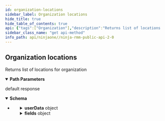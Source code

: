 ```yaml
---
id: organization-locations
sidebar_label: Organization locations
hide_title: true
hide_table_of_contents: true
api: {"tags":["Organization"],"description":"Returns list of locations for organization","operationId":"getOrganizationLocations","parameters":[{"name":"id","in":"path","description":"Organization identifier","required":true,"schema":{"type":"integer","format":"int32"}}],"responses":{"default":{"description":"default response","content":{"application/json":{"schema":{"type":"array","items":{"type":"object","properties":{"name":{"type":"string","description":"Location name"},"address":{"type":"string","description":"Address"},"description":{"type":"string","description":"Description"},"userData":{"type":"object","additionalProperties":true,"description":"Custom attributes"},"tags":{"type":"array","description":"Tags","items":{"type":"string","description":"Tags"}},"fields":{"type":"object","additionalProperties":{"type":"object","description":"Custom Fields"},"description":"Custom Fields"},"id":{"type":"integer","description":"Location identifier","format":"int32"}},"description":"Location"}}}}}},"method":"get","path":"/api/v2/organization/{id}/locations","servers":[{"url":"https://eu.ninjarmm.com","description":"EU instance"},{"url":"https://app.ninjarmm.com","description":"US instance"},{"url":"https://oc.ninjarmm.com","description":"Oceania instance"}],"security":[{"oauth2":["monitoring","Management","control"]},{"sessionKey":["monitoring","Management","control"]},{"bearer":["monitoring","Management","control"]}],"securitySchemes":{"oauth2":{"type":"oauth2","flows":{"authorizationCode":{"authorizationUrl":"/ws/oauth/authorize","tokenUrl":"/ws/oauth/token","scopes":{"monitoring":"Monitoring APIs","Management":"Management APIs"}},"clientCredentials":{"tokenUrl":"/ws/oauth/token","scopes":{"monitoring":"Monitoring APIs","Management":"Management APIs"}}}},"sessionKey":{"type":"apiKey","name":"sessionKey","in":"cookie"},"bearer":{"type":"http","scheme":"bearer"}},"info":{"title":"Ninja RMM Public API 2.0","description":"Ninja RMM Public API documentation. <br><br>\nSee also: <br> \n<a href=\"https://resources.ninjarmm.com/API/Ninja+RMM+Public+API+v2.0.5+Device+Filter+Syntax.pdf\">Device Filter syntax</a><br>\n<a href=\"https://resources.ninjarmm.com/API/Ninja+RMM+Public+API+v2.0.5+Webhooks.pdf\">Webhooks</a>","contact":{"email":"api@ninjarmm.com"},"version":"2.0.9-draft"},"postman":{"name":"Organization locations","description":{"content":"Returns list of locations for organization","type":"text/plain"},"url":{"path":["api","v2","organization",":id","locations"],"host":["{{baseUrl}}"],"query":[],"variable":[{"disabled":false,"description":{"content":"(Required) Organization identifier","type":"text/plain"},"type":"any","value":"","key":"id"}]},"header":[{"key":"Accept","value":"application/json"}],"method":"GET"}}
sidebar_class_name: "get api-method"
info_path: api/ninjaone//ninja-rmm-public-api-2-0
---
```



## Organization locations



Returns list of locations for organization

<details style={{"marginBottom":"1rem"}} data-collapsed={false} open={true}><summary style={{}}><strong>Path Parameters</strong></summary><div><ul><ParamsItem className={"paramsItem"} param={{"name":"id","in":"path","description":"Organization identifier","required":true,"schema":{"type":"integer","format":"int32"}}}></ParamsItem></ul></div></details><div><ApiTabs><TabItem label={"default"} value={"default"}><div>

default response

</div><div><details style={{}} data-collapsed={false} open={true}><summary style={{"textAlign":"left"}}><strong>Schema</strong></summary><div style={{"textAlign":"left","marginLeft":"1rem"}}></div><ul style={{"marginLeft":"1rem"}}><li><div><ul><SchemaItem collapsible={false} name={"name"} required={false} schemaDescription={"Location name"} schemaName={"string"} qualifierMessage={undefined}></SchemaItem><SchemaItem collapsible={false} name={"address"} required={false} schemaDescription={"Address"} schemaName={"string"} qualifierMessage={undefined}></SchemaItem><SchemaItem collapsible={false} name={"description"} required={false} schemaDescription={"Description"} schemaName={"string"} qualifierMessage={undefined}></SchemaItem><SchemaItem collapsible={true} className={"schemaItem"}><details style={{}}><summary style={{}}><strong>userData</strong><span style={{"opacity":"0.6"}}> object</span></summary><div style={{"marginLeft":"1rem"}}><div style={{"marginTop":".5rem","marginBottom":".5rem"}}>

Custom attributes

</div></div></details></SchemaItem><SchemaItem collapsible={false} name={"tags"} required={false} schemaDescription={"Tags"} schemaName={"string[]"} qualifierMessage={undefined}></SchemaItem><SchemaItem collapsible={true} className={"schemaItem"}><details style={{}}><summary style={{}}><strong>fields</strong><span style={{"opacity":"0.6"}}> object</span></summary><div style={{"marginLeft":"1rem"}}><div style={{"marginTop":".5rem","marginBottom":".5rem"}}>

Custom Fields

</div></div></details></SchemaItem><SchemaItem collapsible={false} name={"id"} required={false} schemaDescription={"Location identifier"} schemaName={"int32"} qualifierMessage={undefined}></SchemaItem></ul></div></li></ul></details></div></TabItem></ApiTabs></div>
      